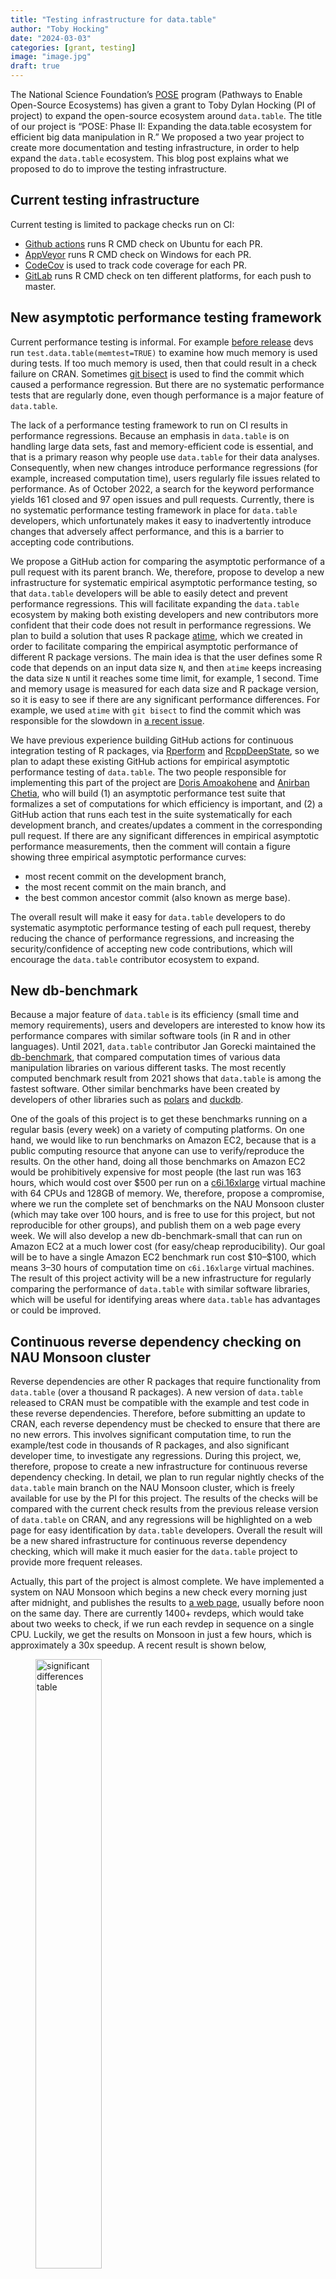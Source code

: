 ```yaml
---
title: "Testing infrastructure for data.table"
author: "Toby Hocking"
date: "2024-03-03"
categories: [grant, testing]
image: "image.jpg"
draft: true
---
```


The National Science Foundation's [POSE](https://www.nsf.gov/pubs/2022/nsf22572/nsf22572.htm) program (Pathways to Enable Open-Source Ecosystems) has given a grant to Toby Dylan Hocking (PI of project) to expand the open-source ecosystem around `data.table`. The title of our project is "POSE: Phase II: Expanding the data.table ecosystem for efficient big data manipulation in R." We proposed a two year project to create more documentation and testing infrastructure, in order to help expand the `data.table` ecosystem. This blog post explains what we proposed to do to improve the testing infrastructure.

## Current testing infrastructure

Current testing is limited to package checks run on CI:

-   [Github actions](https://github.com/Rdatatable/data.table/actions) runs R CMD check on Ubuntu for each PR.
-   [AppVeyor](https://ci.appveyor.com/project/Rdatatable/data-table/history) runs R CMD check on Windows for each PR.
-   [CodeCov](https://app.codecov.io/gh/Rdatatable/data.table/pulls) is used to track code coverage for each PR.
-   [GitLab](https://gitlab.com/Rdatatable/data.table/-/pipelines/689382412) runs R CMD check on ten different platforms, for each push to master.

## New asymptotic performance testing framework

Current performance testing is informal. For example [before release](https://github.com/Rdatatable/data.table/pull/5515) devs run `test.data.table(memtest=TRUE)` to examine how much memory is used during tests. If too much memory is used, then that could result in a check failure on CRAN. Sometimes [git bisect](https://github.com/Rdatatable/data.table/issues/5424) is used to find the commit which caused a performance regression. But there are no systematic performance tests that are regularly done, even though performance is a major feature of `data.table`.

The lack of a performance testing framework to run on CI results in performance regressions. Because an emphasis in `data.table` is on handling large data sets, fast and memory-efficient code is essential, and that is a primary reason why people use `data.table` for their data analyses. Consequently, when new changes introduce performance regressions (for example, increased computation time), users regularly file issues related to performance. As of October 2022, a search for the keyword performance yields 161 closed and 97 open issues and pull requests. Currently, there is no systematic performance testing framework in place for `data.table` developers, which unfortunately makes it easy to inadvertently introduce changes that adversely affect performance, and this is a barrier to accepting code contributions.

We propose a GitHub action for comparing the asymptotic performance of a pull request with its parent branch. We, therefore, propose to develop a new infrastructure for systematic empirical asymptotic performance testing, so that `data.table` developers will be able to easily detect and prevent performance regressions. This will facilitate expanding the `data.table` ecosystem by making both existing developers and new contributors more confident that their code does not result in performance regressions. We plan to build a solution that uses R package [atime](https://cloud.r-project.org/web/packages/atime/), which we created in order to facilitate comparing the empirical asymptotic performance of different R package versions. The main idea is that the user defines some R code that depends on an input data size `N`, and then `atime` keeps increasing the data size `N` until it reaches some time limit, for example, 1 second. Time and memory usage is measured for each data size and R package version, so it is easy to see if there are any significant performance differences. For example, we used `atime` with `git bisect` to find the commit which was responsible for the slowdown in [a recent issue](https://github.com/Rdatatable/data.table/issues/5424).

We have previous experience building GitHub actions for continuous integration testing of R packages, via [Rperform](https://github.com/EngineerDanny/rperform) and [RcppDeepState](https://github.com/FabrizioSandri/RcppDeepState-action/), so we plan to adapt these existing GitHub actions for empirical asymptotic performance testing of `data.table`. The two people responsible for implementing this part of the project are [Doris Amoakohene](https://github.com/DorisAmoakohene) and [Anirban Chetia](https://github.com/Anirban166), who will build (1) an asymptotic performance test suite that formalizes a set of computations for which efficiency is important, and (2) a GitHub action that runs each test in the suite systematically for each development branch, and creates/updates a comment in the corresponding pull request. If there are any significant differences in empirical asymptotic performance measurements, then the comment will contain a figure showing three empirical asymptotic performance curves:

-   most recent commit on the development branch,
-   the most recent commit on the main branch, and
-   the best common ancestor commit (also known as merge base).

The overall result will make it easy for `data.table` developers to do systematic asymptotic performance testing of each pull request, thereby reducing the chance of performance regressions, and increasing the security/confidence of accepting new code contributions, which will encourage the `data.table` contributor ecosystem to expand.

## New db-benchmark

Because a major feature of `data.table` is its efficiency (small time and memory requirements), users and developers are interested to know how its performance compares with similar software tools (in R and in other languages). Until 2021, `data.table` contributor Jan Gorecki maintained the [db-benchmark](https://h2oai.github.io/db-benchmark/), that compared computation times of various data manipulation libraries on various different tasks. The most recently computed benchmark result from 2021 shows that `data.table` is among the fastest software. Other similar benchmarks have been created by developers of other libraries such as [polars](https://github.com/pola-rs/tpch) and [duckdb](https://duckdblabs.github.io/db-benchmark/).

One of the goals of this project is to get these benchmarks running on a regular basis (every week) on a variety of computing platforms. On one hand, we would like to run benchmarks on Amazon EC2, because that is a public computing resource that anyone can use to verify/reproduce the results. On the other hand, doing all those benchmarks on Amazon EC2 would be prohibitively expensive for most people (the last run was 163 hours, which would cost over \$500 per run on a [c6i.16xlarge](https://aws.amazon.com/ec2/instance-types/c6i/) virtual machine with 64 CPUs and 128GB of memory. We, therefore, propose a compromise, where we run the complete set of benchmarks on the NAU Monsoon cluster (which may take over 100 hours, and is free to use for this project, but not reproducible for other groups), and publish them on a web page every week. We will also develop a new db-benchmark-small that can run on Amazon EC2 at a much lower cost (for easy/cheap reproducibility). Our goal will be to have a single Amazon EC2 benchmark run cost \$10--\$100, which means 3--30 hours of computation time on `c6i.16xlarge` virtual machines. The result of this project activity will be a new infrastructure for regularly comparing the performance of `data.table` with similar software libraries, which will be useful for identifying areas where `data.table` has advantages or could be improved.

## Continuous reverse dependency checking on NAU Monsoon cluster

Reverse dependencies are other R packages that require functionality from `data.table` (over a thousand R packages). A new version of `data.table` released to CRAN must be compatible with the example and test code in these reverse dependencies. Therefore, before submitting an update to CRAN, each reverse dependency must be checked to ensure that there are no new errors. This involves significant computation time, to run the example/test code in thousands of R packages, and also significant developer time, to investigate any regressions. During this project, we, therefore, propose to create a new infrastructure for continuous reverse dependency checking. In detail, we plan to run regular nightly checks of the `data.table` main branch on the NAU Monsoon cluster, which is freely available for use by the PI for this project. The results of the checks will be compared with the current check results from the previous release version of `data.table` on CRAN, and any regressions will be highlighted on a web page for easy identification by `data.table` developers. Overall the result will be a new shared infrastructure for continuous reverse dependency checking, which will make it much easier for the `data.table` project to provide more frequent releases.

Actually, this part of the project is almost complete. We have implemented a system on NAU Monsoon which begins a new check every morning just after midnight, and publishes the results to [a web page](https://rcdata.nau.edu/genomic-ml/data.table-revdeps/analyze/), usually before noon on the same day. There are currently 1400+ revdeps, which would take about two weeks to check, if we run each revdep in sequence on a single CPU. Luckily, we get the results on Monsoon in just a few hours, which is approximately a 30x speedup. A recent result is shown below,

![significant differences table](revdep_sig_diffs.png){width="50%" fig-align="center"}

The main result is the table above, which has a row for each significant difference found, when comparing a revdep check using `data.table` CRAN release, to current `data.table` master. The Rvers column indicates the version of base R which was used (devel or release), and typical revdep issues show up using both versions of base R. The table is sorted by the first column, which is the SHA1 hash of the first commit which was found to have the issue, according to git bisect. The links lead to the corresponding commit on github (first.bad.commit), the full revdep check log file (Package), and current CRAN check result (CRAN).

The revdep check system has been working for over a year now, and has been very helpful in preparing the upcoming release of `data.table` 1.15.0 (which had several dozen revdep issues that needed to be fixed). There are currently some package installation issues which may cause some false negatives (real revdep issues which are not reported), but at least these installation issues are displayed on the result web page, and we are currently working to resolve them. The source code for the revdep check system is available in the [tdhock/data.table-revdeps](https://github.com/tdhock/data.table-revdeps) repository on GitHub.

## Conclusion

We have discussed the plan for augmenting the testing infrastructure available for `data.table` (performance testing, benchmarking, and revdep checking). Hopefully the new testing infrastructure will allow contributors to be more confident about merging PRs with bug fixes and new features.
